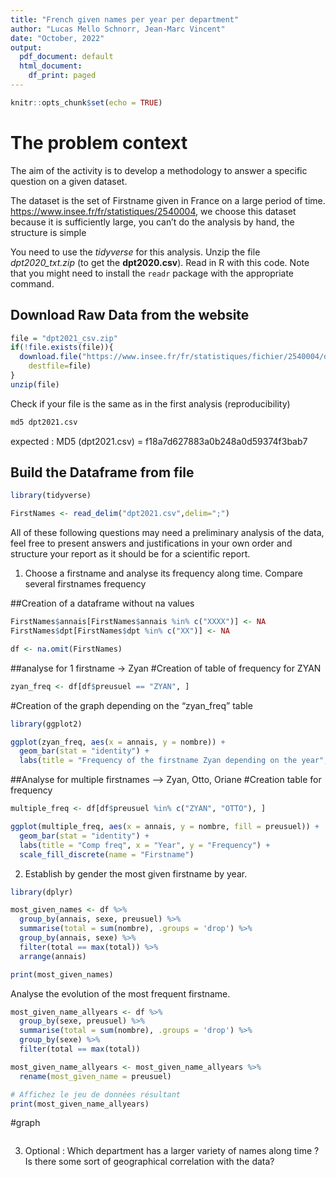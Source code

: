 ```yaml
---
title: "French given names per year per department"
author: "Lucas Mello Schnorr, Jean-Marc Vincent"
date: "October, 2022"
output:
  pdf_document: default
  html_document:
    df_print: paged
---
```


```r
knitr::opts_chunk$set(echo = TRUE)
```
# The problem context
The aim of the activity is to develop a methodology to answer a specific question on a given dataset. 

The dataset is the set of Firstname given in France on a large period of time. 
[https://www.insee.fr/fr/statistiques/2540004](https://www.insee.fr/fr/statistiques/fichier/2540004/dpt2021_csv.zip), we choose this dataset because it is sufficiently large, you can't do the analysis by hand, the structure is simple


You need to use the _tidyverse_ for this analysis. Unzip the file _dpt2020_txt.zip_ (to get the **dpt2020.csv**). Read in R with this code. Note that you might need to install the `readr` package with the appropriate command.

## Download Raw Data from the website
```r
file = "dpt2021_csv.zip"
if(!file.exists(file)){
  download.file("https://www.insee.fr/fr/statistiques/fichier/2540004/dpt2021_csv.zip",
	destfile=file)
}
unzip(file)
```
Check if your file is the same as in the first analysis (reproducibility)
```bash
md5 dpt2021.csv
```
expected :
MD5 (dpt2021.csv) = f18a7d627883a0b248a0d59374f3bab7


## Build the Dataframe from file

```r
library(tidyverse)

FirstNames <- read_delim("dpt2021.csv",delim=";")
```

All of these following questions may need a preliminary analysis of the data, feel free to present answers and justifications in your own order and structure your report as it should be for a scientific report.

1. Choose a firstname and analyse its frequency along time. Compare several firstnames frequency

##Creation of a dataframe without na values
```r
FirstNames$annais[FirstNames$annais %in% c("XXXX")] <- NA
FirstNames$dpt[FirstNames$dpt %in% c("XX")] <- NA

df <- na.omit(FirstNames)

```

##analyse for 1 firstname -> Zyan
#Creation of table of frequency for ZYAN
```r
zyan_freq <- df[df$preusuel == "ZYAN", ]
```

#Creation of the graph depending on the "zyan_freq" table
```r
library(ggplot2)

ggplot(zyan_freq, aes(x = annais, y = nombre)) +
  geom_bar(stat = "identity") +
  labs(title = "Frequency of the firstname Zyan depending on the year", x = "Year", y = "Frequency")
```
##Analyse for multiple firstnames --> Zyan, Otto, Oriane
#Creation table for frequency
```r

multiple_freq <- df[df$preusuel %in% c("ZYAN", "OTTO"), ]

```

```r
ggplot(multiple_freq, aes(x = annais, y = nombre, fill = preusuel)) +
  geom_bar(stat = "identity") +
  labs(title = "Comp freq", x = "Year", y = "Frequency") +
  scale_fill_discrete(name = "Firstname")
```


2. Establish by gender the most given firstname by year. 

```r
library(dplyr)

most_given_names <- df %>%
  group_by(annais, sexe, preusuel) %>%
  summarise(total = sum(nombre), .groups = 'drop') %>%
  group_by(annais, sexe) %>%
  filter(total == max(total)) %>%
  arrange(annais)

print(most_given_names)
```
Analyse the evolution of the most frequent firstname.
```r
most_given_name_allyears <- df %>%
  group_by(sexe, preusuel) %>%
  summarise(total = sum(nombre), .groups = 'drop') %>%
  group_by(sexe) %>%
  filter(total == max(total))

most_given_name_allyears <- most_given_name_allyears %>%
  rename(most_given_name = preusuel)

# Affichez le jeu de données résultant
print(most_given_name_allyears)
```
#graph
```r

```



3. Optional : Which department has a larger variety of names along time ? Is there some sort of geographical correlation with the data?
